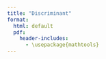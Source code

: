 ```yaml
---
title: "Discriminant"
format:
  html: default
  pdf:
    header-includes:
      - \usepackage{mathtools}
---
```

